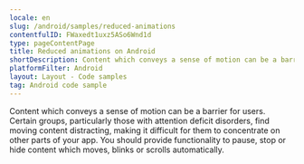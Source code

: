 ```yaml
---
locale: en
slug: /android/samples/reduced-animations
contentfulID: FWaxedt1uxz5ASo6Wnd1d
type: pageContentPage
title: Reduced animations on Android
shortDescription: Content which conveys a sense of motion can be a barrier for users.
platformFilter: Android
layout: Layout - Code samples
tag: Android code sample
---
```


Content which conveys a sense of motion can be a barrier for users. Certain groups, particularly those with attention deficit disorders, find moving content distracting, making it difficult for them to concentrate on other parts of your app. You should provide functionality to pause, stop or hide content which moves, blinks or scrolls automatically.

<CodeSample id="screen-animations" locale="en" platform="android"/>